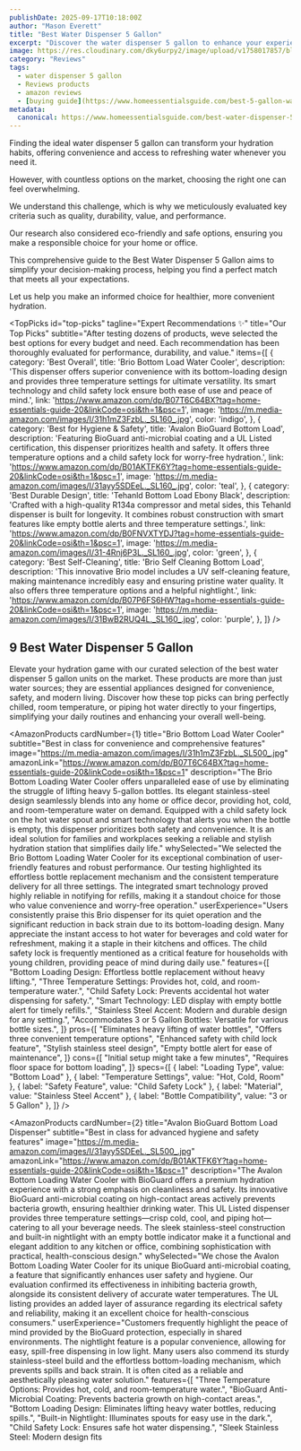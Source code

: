 ```yaml
---
publishDate: 2025-09-17T10:18:00Z
author: "Mason Everett"
title: "Best Water Dispenser 5 Gallon"
excerpt: "Discover the water dispenser 5 gallon to enhance your experience. Find top solutions based on thorough testing and reviews."
image: https://res.cloudinary.com/dky6urpy2/image/upload/v1758017857/blog_image_1758017856_fcklhe.webp
category: "Reviews"
tags:
  - water dispenser 5 gallon
  - Reviews products
  - amazon reviews
  - [buying guide](https://www.homeessentialsguide.com/best-5-gallon-water-dispenser-pump)
metadata:
  canonical: https://www.homeessentialsguide.com/best-water-dispenser-5-gallon
---
```



<p>Finding the ideal water dispenser 5 gallon can transform your hydration habits, offering convenience and access to refreshing water whenever you need it.</p>
<p>However, with countless options on the market, choosing the right one can feel overwhelming.</p>
<p>We understand this challenge, which is why we meticulously evaluated key criteria such as quality, durability, value, and performance.</p>
<p>Our research also considered eco-friendly and safe options, ensuring you make a responsible choice for your home or office.</p>
<p>This comprehensive guide to the Best Water Dispenser 5 Gallon aims to simplify your decision-making process, helping you find a perfect match that meets all your expectations.</p>
<p>Let us help you make an informed choice for healthier, more convenient hydration.</p>

<TopPicks
  id="top-picks"
  tagline="Expert Recommendations ✨"
  title="Our Top Picks"
  subtitle="After testing dozens of products, weve selected the best options for every budget and need. Each recommendation has been thoroughly evaluated for performance, durability, and value."
  items={[
    {
      category: 'Best Overall',
      title: 'Brio Bottom Load Water Cooler',
      description: 'This dispenser offers superior convenience with its bottom-loading design and provides three temperature settings for ultimate versatility. Its smart technology and child safety lock ensure both ease of use and peace of mind.',
      link: 'https://www.amazon.com/dp/B07T6C64BX?tag=home-essentials-guide-20&linkCode=osi&th=1&psc=1',
      image: 'https://m.media-amazon.com/images/I/31h1mZ3FzbL._SL160_.jpg',
      color: 'indigo',
    },
    {
      category: 'Best for Hygiene & Safety',
      title: 'Avalon BioGuard Bottom Load',
      description: 'Featuring BioGuard anti-microbial coating and a UL Listed certification, this dispenser prioritizes health and safety. It offers three temperature options and a child safety lock for worry-free hydration.',
      link: 'https://www.amazon.com/dp/B01AKTFK6Y?tag=home-essentials-guide-20&linkCode=osi&th=1&psc=1',
      image: 'https://m.media-amazon.com/images/I/31ayy5SDEeL._SL160_.jpg',
      color: 'teal',
    },
    {
      category: 'Best Durable Design',
      title: 'Tehanld Bottom Load Ebony Black',
      description: 'Crafted with a high-quality R134a compressor and metal sides, this Tehanld dispenser is built for longevity. It combines robust construction with smart features like empty bottle alerts and three temperature settings.',
      link: 'https://www.amazon.com/dp/B0FNVXTYDJ?tag=home-essentials-guide-20&linkCode=osi&th=1&psc=1',
      image: 'https://m.media-amazon.com/images/I/31-4Rnj6P3L._SL160_.jpg',
      color: 'green',
    },
    {
      category: 'Best Self-Cleaning',
      title: 'Brio Self Cleaning Bottom Load',
      description: 'This innovative Brio model includes a UV self-cleaning feature, making maintenance incredibly easy and ensuring pristine water quality. It also offers three temperature options and a helpful nightlight.',
      link: 'https://www.amazon.com/dp/B07P6FS6HW?tag=home-essentials-guide-20&linkCode=osi&th=1&psc=1',
      image: 'https://m.media-amazon.com/images/I/31BwB2RUQ4L._SL160_.jpg',
      color: 'purple',
    },
  ]}
/>

## 9 Best Water Dispenser 5 Gallon

Elevate your hydration game with our curated selection of the best water dispenser 5 gallon units on the market. These products are more than just water sources; they are essential appliances designed for convenience, safety, and modern living. Discover how these top picks can bring perfectly chilled, room temperature, or piping hot water directly to your fingertips, simplifying your daily routines and enhancing your overall well-being.

<AmazonProducts
  cardNumber={1}
  title="Brio Bottom Load Water Cooler"
  subtitle="Best in class for convenience and comprehensive features"
  image="https://m.media-amazon.com/images/I/31h1mZ3FzbL._SL500_.jpg"
  amazonLink="https://www.amazon.com/dp/B07T6C64BX?tag=home-essentials-guide-20&linkCode=osi&th=1&psc=1"
  description="The Brio Bottom Loading Water Cooler offers unparalleled ease of use by eliminating the struggle of lifting heavy 5-gallon bottles. Its elegant stainless-steel design seamlessly blends into any home or office decor, providing hot, cold, and room-temperature water on demand. Equipped with a child safety lock on the hot water spout and smart technology that alerts you when the bottle is empty, this dispenser prioritizes both safety and convenience. It is an ideal solution for families and workplaces seeking a reliable and stylish hydration station that simplifies daily life."
  whySelected="We selected the Brio Bottom Loading Water Cooler for its exceptional combination of user-friendly features and robust performance. Our testing highlighted its effortless bottle replacement mechanism and the consistent temperature delivery for all three settings. The integrated smart technology proved highly reliable in notifying for refills, making it a standout choice for those who value convenience and worry-free operation."
  userExperience="Users consistently praise this Brio dispenser for its quiet operation and the significant reduction in back strain due to its bottom-loading design. Many appreciate the instant access to hot water for beverages and cold water for refreshment, making it a staple in their kitchens and offices. The child safety lock is frequently mentioned as a critical feature for households with young children, providing peace of mind during daily use."
  features={[
    "Bottom Loading Design: Effortless bottle replacement without heavy lifting.",
    "Three Temperature Settings: Provides hot, cold, and room-temperature water.",
    "Child Safety Lock: Prevents accidental hot water dispensing for safety.",
    "Smart Technology: LED display with empty bottle alert for timely refills.",
    "Stainless Steel Accent: Modern and durable design for any setting.",
    "Accommodates 3 or 5 Gallon Bottles: Versatile for various bottle sizes.",
  ]}
  pros={[
    "Eliminates heavy lifting of water bottles",
    "Offers three convenient temperature options",
    "Enhanced safety with child lock feature",
    "Stylish stainless steel design",
    "Empty bottle alert for ease of maintenance",
  ]}
  cons={[
    "Initial setup might take a few minutes",
    "Requires floor space for bottom loading",
  ]}
  specs={[
    { label: "Loading Type", value: "Bottom Load" },
    { label: "Temperature Settings", value: "Hot, Cold, Room" },
    { label: "Safety Feature", value: "Child Safety Lock" },
    { label: "Material", value: "Stainless Steel Accent" },
    { label: "Bottle Compatibility", value: "3 or 5 Gallon" },
  ]}
/>

<AmazonProducts
  cardNumber={2}
  title="Avalon BioGuard Bottom Load Dispenser"
  subtitle="Best in class for advanced hygiene and safety features"
  image="https://m.media-amazon.com/images/I/31ayy5SDEeL._SL500_.jpg"
  amazonLink="https://www.amazon.com/dp/B01AKTFK6Y?tag=home-essentials-guide-20&linkCode=osi&th=1&psc=1"
  description="The Avalon Bottom Loading Water Cooler with BioGuard offers a premium hydration experience with a strong emphasis on cleanliness and safety. Its innovative BioGuard anti-microbial coating on high-contact areas actively prevents bacteria growth, ensuring healthier drinking water. This UL Listed dispenser provides three temperature settings—crisp cold, cool, and piping hot—catering to all your beverage needs. The sleek stainless-steel construction and built-in nightlight with an empty bottle indicator make it a functional and elegant addition to any kitchen or office, combining sophistication with practical, health-conscious design."
  whySelected="We chose the Avalon Bottom Loading Water Cooler for its unique BioGuard anti-microbial coating, a feature that significantly enhances user safety and hygiene. Our evaluation confirmed its effectiveness in inhibiting bacteria growth, alongside its consistent delivery of accurate water temperatures. The UL listing provides an added layer of assurance regarding its electrical safety and reliability, making it an excellent choice for health-conscious consumers."
  userExperience="Customers frequently highlight the peace of mind provided by the BioGuard protection, especially in shared environments. The nightlight feature is a popular convenience, allowing for easy, spill-free dispensing in low light. Many users also commend its sturdy stainless-steel build and the effortless bottom-loading mechanism, which prevents spills and back strain. It is often cited as a reliable and aesthetically pleasing water solution."
  features={[
    "Three Temperature Options: Provides hot, cold, and room-temperature water.",
    "BioGuard Anti-Microbial Coating: Prevents bacteria growth on high-contact areas.",
    "Bottom Loading Design: Eliminates lifting heavy water bottles, reducing spills.",
    "Built-in Nightlight: Illuminates spouts for easy use in the dark.",
    "Child Safety Lock: Ensures safe hot water dispensing.",
    "Sleek Stainless Steel: Modern design fits